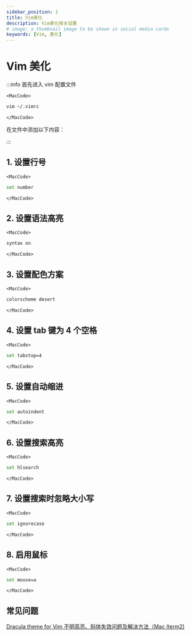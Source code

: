 ```yaml
---
sidebar_position: 1
title: Vim美化
description: Vim美化相关设置
# image: a thumbnail image to be shown in social media cards
keywords: [Vim, 美化]
---
```



# Vim 美化

:::info
首先进入 vim 配置文件

```mdx-code-block
<MacCode>
```

```bash showLineNumbers
vim ~/.vimrc
```

```mdx-code-block
</MacCode>
```

在文件中添加以下内容：

:::

## 1. 设置行号

```mdx-code-block
<MacCode>
```

```bash showLineNumbers
set number
```

```mdx-code-block
</MacCode>
```

## 2. 设置语法高亮

```mdx-code-block
<MacCode>
```

```bash showLineNumbers
syntax on
```

```mdx-code-block
</MacCode>
```

## 3. 设置配色方案

```mdx-code-block
<MacCode>
```

```bash showLineNumbers
colorscheme desert
```

```mdx-code-block
</MacCode>
```

## 4. 设置 tab 键为 4 个空格

```mdx-code-block
<MacCode>
```

```bash showLineNumbers
set tabstop=4
```

```mdx-code-block
</MacCode>
```

## 5. 设置自动缩进

```mdx-code-block
<MacCode>
```

```bash showLineNumbers
set autoindent
```

```mdx-code-block
</MacCode>
```

## 6. 设置搜索高亮

```mdx-code-block
<MacCode>
```

```bash showLineNumbers
set hlsearch
```

```mdx-code-block
</MacCode>
```

## 7. 设置搜索时忽略大小写

```mdx-code-block
<MacCode>
```

```bash showLineNumbers
set ignorecase
```

```mdx-code-block
</MacCode>
```

## 8. 启用鼠标

```mdx-code-block
<MacCode>
```

```bash showLineNumbers
set mouse=a
```

```mdx-code-block
</MacCode>
```

## 常见问题

[Dracula theme for Vim 不明高亮、斜体失效问题及解决方法（Mac Iterm2)](https://zhuanlan.zhihu.com/p/308340400)
